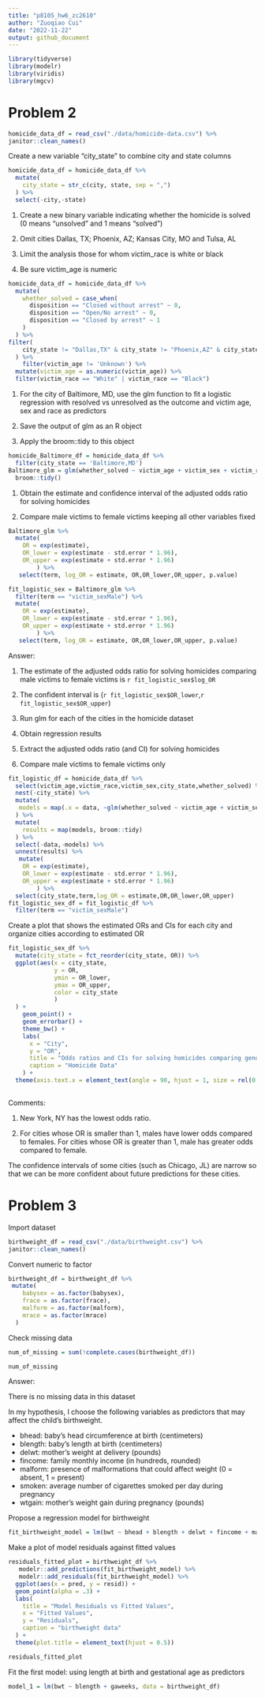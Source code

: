 ```yaml
---
title: "p8105_hw6_zc2610"
author: "Zuoqiao Cui"
date: "2022-11-22"
output: github_document
---
```


```r
library(tidyverse)
library(modelr)
library(viridis)
library(mgcv)
```

# Problem 2

```r
homicide_data_df = read_csv("./data/homicide-data.csv") %>% 
janitor::clean_names()
```

Create a new variable "city_state" to combine city and state columns

```r
homicide_data_df = homicide_data_df %>% 
  mutate(
    city_state = str_c(city, state, sep = ",")
  ) %>% 
  select(-city,-state)
```

1. Create a new binary variable indicating whether the homicide is solved (0 means "unsolved" and 1 means "solved")

2. Omit cities Dallas, TX; Phoenix, AZ; Kansas City, MO and Tulsa, AL

3. Limit the analysis those for whom victim_race is white or black

4. Be sure victim_age is numeric

```r
homicide_data_df = homicide_data_df %>% 
  mutate(
    whether_solved = case_when(
      disposition == "Closed without arrest" ~ 0,
      disposition == "Open/No arrest" ~ 0,
      disposition == "Closed by arrest" ~ 1
    )
  ) %>% 
filter(
    city_state != "Dallas,TX" & city_state != "Phoenix,AZ" & city_state != "Kansas City,MO" & city_state != "Tulsa,AL"
  ) %>% 
    filter(victim_age != 'Unknown') %>% 
  mutate(victim_age = as.numeric(victim_age)) %>% 
  filter(victim_race == "White" | victim_race == "Black")
```

1. For the city of Baltimore, MD, use the glm function to fit a logistic regression with resolved vs unresolved as the outcome and victim age, sex and race as predictors 

2. Save the output of glm as an R object

3. Apply the broom::tidy to this object

```r
homicide_Baltimore_df = homicide_data_df %>% 
  filter(city_state == 'Baltimore,MD') 
Baltimore_glm = glm(whether_solved ~ victim_age + victim_sex + victim_race,data = homicide_Baltimore_df, family = binomial()) %>% 
  broom::tidy()
```

1. Obtain the estimate and confidence interval of the adjusted odds ratio for solving homicides

2. Compare male victims to female victims keeping all other variables fixed

```r
Baltimore_glm %>% 
  mutate(
    OR = exp(estimate),
    OR_lower = exp(estimate - std.error * 1.96),
    OR_upper = exp(estimate + std.error * 1.96)
        ) %>%
   select(term, log_OR = estimate, OR,OR_lower,OR_upper, p.value)

fit_logistic_sex = Baltimore_glm %>%
  filter(term == "victim_sexMale") %>% 
  mutate(
    OR = exp(estimate),
    OR_lower = exp(estimate - std.error * 1.96),
    OR_upper = exp(estimate + std.error * 1.96)
        ) %>%
   select(term, log_OR = estimate, OR,OR_lower,OR_upper, p.value)
```

Answer:

1. The estimate of the adjusted odds ratio for solving homicides comparing male victims to female victims is `r fit_logistic_sex$log_OR`

2. The confident interval is (`r fit_logistic_sex$OR_lower`,`r fit_logistic_sex$OR_upper`)



1. Run glm for each of the cities in the homicide dataset

2. Obtain regression results

3. Extract the adjusted odds ratio (and CI) for solving homicides

4. Compare male victims to female victims only

```r
fit_logistic_df = homicide_data_df %>% 
  select(victim_age,victim_race,victim_sex,city_state,whether_solved) %>% 
  nest(-city_state) %>% 
  mutate(
   models = map(.x = data, ~glm(whether_solved ~ victim_age + victim_sex + victim_race, family = binomial(link = logit), data = .x))
  ) %>% 
  mutate(
    results = map(models, broom::tidy)
  ) %>% 
  select(-data,-models) %>% 
  unnest(results) %>% 
   mutate(
    OR = exp(estimate),
    OR_lower = exp(estimate - std.error * 1.96),
    OR_upper = exp(estimate + std.error * 1.96)
        ) %>% 
  select(city_state,term,log_OR = estimate,OR,OR_lower,OR_upper)
fit_logistic_sex_df = fit_logistic_df %>% 
  filter(term == "victim_sexMale")
```

Create a plot that shows the estimated ORs and CIs for each city and organize cities according to estimated OR

```r
fit_logistic_sex_df %>% 
  mutate(city_state = fct_reorder(city_state, OR)) %>% 
  ggplot(aes(x = city_state, 
             y = OR, 
             ymin = OR_lower, 
             ymax = OR_upper,
             color = city_state
             )
  ) +
    geom_point() +
    geom_errorbar() +
    theme_bw() +
    labs(
      x = "City",
      y = "OR",
      title = "Odds ratios and CIs for solving homicides comparing gender",
      caption = "Homicide Data"
    ) +
  theme(axis.text.x = element_text(angle = 90, hjust = 1, size = rel(0.8)),plot.title = element_text(hjust = 0.5),legend.position = "none") 
  
```

Comments:

1. New York, NY has the lowest odds ratio.

2. For cities whose OR is smaller than 1, males have lower odds compared to females. For cities whose OR is greater than 1, male has greater odds compared to female.


The confidence intervals of some cities (such as Chicago, JL) are narrow so that we can be more confident about future predictions for these cities.


# Problem 3

Import dataset

```r
birthweight_df = read_csv("./data/birthweight.csv") %>% 
janitor::clean_names()
```

Convert numeric to factor

```r
birthweight_df = birthweight_df %>% 
 mutate(
    babysex = as.factor(babysex),
    frace = as.factor(frace),
    malform = as.factor(malform),
    mrace = as.factor(mrace)
  )
```

Check missing data

```r
num_of_missing = sum(!complete.cases(birthweight_df))

num_of_missing
```

Answer:

There is no missing data in this dataset

In my hypothesis, I choose the following variables as predictors that may affect the child's birthweight.

* bhead: baby’s head circumference at birth (centimeters)
* blength: baby’s length at birth (centimeters)
* delwt: mother’s weight at delivery (pounds)
* fincome: family monthly income (in hundreds, rounded)
* malform: presence of malformations that could affect weight (0 = absent, 1 = present)
* smoken: average number of cigarettes smoked per day during pregnancy
* wtgain: mother’s weight gain during pregnancy (pounds)

Propose a regression model for birthweight

```r
fit_birthweight_model = lm(bwt ~ bhead + blength + delwt + fincome + malform + smoken + wtgain, data = birthweight_df)
```

Make a plot of model residuals against fitted values

```r
residuals_fitted_plot = birthweight_df %>% 
   modelr::add_predictions(fit_birthweight_model) %>% 
   modelr::add_residuals(fit_birthweight_model) %>% 
  ggplot(aes(x = pred, y = resid)) +
  geom_point(alpha = .3) +
  labs(
    title = "Model Residuals vs Fitted Values",
    x = "Fitted Values",
    y = "Residuals",
    caption = "birthweight data"
  ) +
  theme(plot.title = element_text(hjust = 0.5))

residuals_fitted_plot
```

Fit the first model: using length at birth and gestational age as predictors

```r
model_1 = lm(bwt ~ blength + gaweeks, data = birthweight_df)
```




